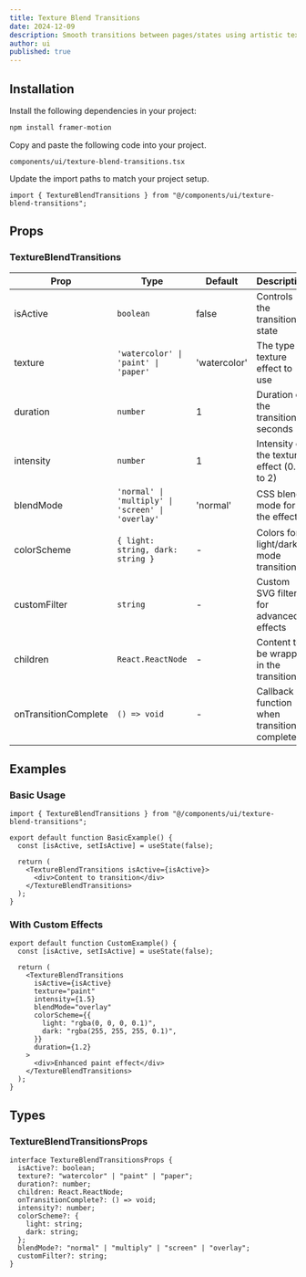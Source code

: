 ```yaml
---
title: Texture Blend Transitions
date: 2024-12-09
description: Smooth transitions between pages/states using artistic textures like watercolor, paint, and paper tears.
author: ui
published: true
---
```


<ComponentPreview name="texture-blend-transitions-demo" />

## Installation

<Steps>

<Step>Install the following dependencies in your project:</Step>

```bash
npm install framer-motion
```

<Step>Copy and paste the following code into your project.</Step>

`components/ui/texture-blend-transitions.tsx`

<ComponentSource name="texture-blend-transitions" />

<Step>Update the import paths to match your project setup.</Step>

```tsx
import { TextureBlendTransitions } from "@/components/ui/texture-blend-transitions";
```

</Steps>

## Props

### TextureBlendTransitions

| Prop                 | Type                                              | Default      | Description                                 |
| -------------------- | ------------------------------------------------- | ------------ | ------------------------------------------- |
| isActive             | `boolean`                                         | false        | Controls the transition state               |
| texture              | `'watercolor' \| 'paint' \| 'paper'`              | 'watercolor' | The type of texture effect to use           |
| duration             | `number`                                          | 1            | Duration of the transition in seconds       |
| intensity            | `number`                                          | 1            | Intensity of the texture effect (0.1 to 2)  |
| blendMode            | `'normal' \| 'multiply' \| 'screen' \| 'overlay'` | 'normal'     | CSS blend mode for the effect               |
| colorScheme          | `{ light: string, dark: string }`                 | -            | Colors for light/dark mode transitions      |
| customFilter         | `string`                                          | -            | Custom SVG filter for advanced effects      |
| children             | `React.ReactNode`                                 | -            | Content to be wrapped in the transition     |
| onTransitionComplete | `() => void`                                      | -            | Callback function when transition completes |

## Examples

### Basic Usage

```tsx
import { TextureBlendTransitions } from "@/components/ui/texture-blend-transitions";

export default function BasicExample() {
  const [isActive, setIsActive] = useState(false);

  return (
    <TextureBlendTransitions isActive={isActive}>
      <div>Content to transition</div>
    </TextureBlendTransitions>
  );
}
```

### With Custom Effects

```tsx
export default function CustomExample() {
  const [isActive, setIsActive] = useState(false);

  return (
    <TextureBlendTransitions
      isActive={isActive}
      texture="paint"
      intensity={1.5}
      blendMode="overlay"
      colorScheme={{
        light: "rgba(0, 0, 0, 0.1)",
        dark: "rgba(255, 255, 255, 0.1)",
      }}
      duration={1.2}
    >
      <div>Enhanced paint effect</div>
    </TextureBlendTransitions>
  );
}
```

## Types

### TextureBlendTransitionsProps

```tsx
interface TextureBlendTransitionsProps {
  isActive?: boolean;
  texture?: "watercolor" | "paint" | "paper";
  duration?: number;
  children: React.ReactNode;
  onTransitionComplete?: () => void;
  intensity?: number;
  colorScheme?: {
    light: string;
    dark: string;
  };
  blendMode?: "normal" | "multiply" | "screen" | "overlay";
  customFilter?: string;
}
```
